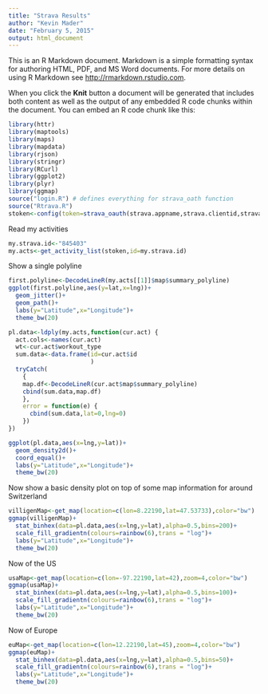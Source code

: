 ```yaml
---
title: "Strava Results"
author: "Kevin Mader"
date: "February 5, 2015"
output: html_document
---
```


This is an R Markdown document. Markdown is a simple formatting syntax for authoring HTML, PDF, and MS Word documents. For more details on using R Markdown see <http://rmarkdown.rstudio.com>.

When you click the **Knit** button a document will be generated that includes both content as well as the output of any embedded R code chunks within the document. You can embed an R code chunk like this:

```r
library(httr)
library(maptools)
library(maps)
library(mapdata)
library(rjson)
library(stringr)
library(RCurl)
library(ggplot2)
library(plyr)
library(ggmap)
source("login.R") # defines everything for strava_oath function
source("Rtrava.R")
stoken<-config(token=strava_oauth(strava.appname,strava.clientid,strava.secret))
```

Read my activities

```r
my.strava.id<-"845403"
my.acts<-get_activity_list(stoken,id=my.strava.id)
```

Show a single polyline

```r
first.polyline<-DecodeLineR(my.acts[[1]]$map$summary_polyline)
ggplot(first.polyline,aes(y=lat,x=lng))+
  geom_jitter()+
  geom_path()+
  labs(y="Latitude",x="Longitude")+
  theme_bw(20)
```

```r
pl.data<-ldply(my.acts,function(cur.act) {
  act.cols<-names(cur.act)
  wt<-cur.act$workout_type
  sum.data<-data.frame(id=cur.act$id
                       )
  tryCatch(
    {
    map.df<-DecodeLineR(cur.act$map$summary_polyline)
    cbind(sum.data,map.df)
    },
    error = function(e) {
      cbind(sum.data,lat=0,lng=0)
    })
})
```


```r
ggplot(pl.data,aes(x=lng,y=lat))+
  geom_density2d()+
  coord_equal()+
  labs(y="Latitude",x="Longitude")+
  theme_bw(20)
```

Now show a basic density plot on top of some map information for around Switzerland

```r
villigenMap<-get_map(location=c(lon=8.22190,lat=47.53733),color="bw")
ggmap(villigenMap)+
  stat_binhex(data=pl.data,aes(x=lng,y=lat),alpha=0.5,bins=200)+
  scale_fill_gradientn(colours=rainbow(6),trans = "log")+
  labs(y="Latitude",x="Longitude")+
  theme_bw(20)
```

Now of the US
```r
usaMap<-get_map(location=c(lon=-97.22190,lat=42),zoom=4,color="bw")
ggmap(usaMap)+
  stat_binhex(data=pl.data,aes(x=lng,y=lat),alpha=0.5,bins=100)+
  scale_fill_gradientn(colours=rainbow(6),trans = "log")+
  labs(y="Latitude",x="Longitude")+
  theme_bw(20)
```

Now of Europe
```r
euMap<-get_map(location=c(lon=12.22190,lat=45),zoom=4,color="bw")
ggmap(euMap)+
  stat_binhex(data=pl.data,aes(x=lng,y=lat),alpha=0.5,bins=50)+
  scale_fill_gradientn(colours=rainbow(6),trans = "log")+
  labs(y="Latitude",x="Longitude")+
  theme_bw(20)
```
